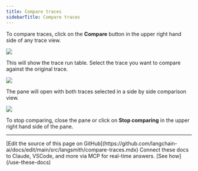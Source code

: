 ```yaml
---
title: Compare traces
sidebarTitle: Compare traces
---
```


To compare traces, click on the **Compare** button in the upper right hand side of any trace view.

![](/langsmith/images/compare-button.png)

This will show the trace run table. Select the trace you want to compare against the original trace.

![](/langsmith/images/select-trace.png)

The pane will open with both traces selected in a side by side comparison view.

![](/langsmith/images/compare-trace.png)

To stop comparing, close the pane or click on **Stop comparing** in the upper right hand side of the pane.

---

<Callout icon="pen-to-square" iconType="regular">
    [Edit the source of this page on GitHub](https://github.com/langchain-ai/docs/edit/main/src/langsmith/compare-traces.mdx)
</Callout>
<Tip icon="terminal" iconType="regular">
    Connect these docs to Claude, VSCode, and more via MCP for    real-time answers. [See how](/use-these-docs)
</Tip>
